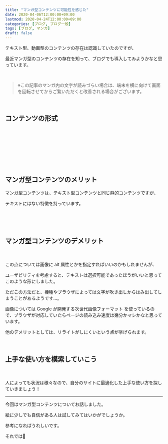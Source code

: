 ```yaml
---
title: "マンガ型コンテンツに可能性を感じた"
date: 2020-04-06T12:00:00+09:00
lastmod: 2020-04-24T12:00:00+09:00
categories: [ブログ, ブログ一般]
tags: [ブログ, マンガ]
draft: false
---
```


テキスト型、動画型のコンテンツの存在は認識していたのですが、

最近マンガ型のコンテンツの存在を知って、ブログでも導入してみようかなと思っています。

<!--more-->

<br/>

> ※この記事のマンガ内の文字が読みづらい場合は、端末を横に向けて画面を回転させてからご覧いただくと改善される場合がございます。

<br/>

## コンテンツの形式

<manga src="kontentsu-keishikiniha" alt="コンテンツ形式には主に4つのものがあるよ。テキスト型。マンガ型。音声型。動画型">

<manga-text x={45} y={15} text="コンテンツ形式には<br/>主に4つのものがあるよ" />

<manga-text x={60} y={50} text="テキスト型" size={24} color="#aa3333" />

<manga-text x={60} y={62} text="マンガ型" size={24} color="#aa3333" />

<manga-text x={60} y={74} text="音声型" size={24} color="#aa3333" />

<manga-text x={60} y={86} text="動画型" size={24} color="#aa3333" />

</manga>

<manga src="tekisutogataha-imejishiyasuiyone" alt="テキスト型はイメージしやすいよね。文字情報を中心としたコンテンツだよ。うん、ほとんどのブログはこの形式だよね">

<manga-text x={10} y={10} text="テキスト型はイメージしやすいよね" />

<manga-text x={26} y={24} text="文字情報を中心としたコンテンツだよ" />

<manga-text x={34} y={55} text="うん" />

<manga-text x={32} y={72} text="ほとんどのブログは<br/>この形式だよね" />

</manga>



<manga src="mojidakenara-daredemo" alt="文字だけなら誰でも簡単に書ける。読む側もデバイスさえあればいつでもどこでも読めるのがいいところ">

<manga-text x={10} y={20} text="文字だけなら誰でも簡単に書ける" />

<manga-text x={47} y={62} text="読む側もデバイスさえあれば<br/>いつでもどこでも読めるのが<br/>いいところ" />

</manga>



<manga src="demo-chobunni-naruto" alt="でも長文になると読むのが大変だし理解しづらいと思うんだよね。あーわかる。割と読み飛ばすもん">

<manga-text x={40} y={14} text="でも**長文になると読むのが大変だし<br/>理解しづらい**と思うんだよね" />

<manga-text x={38} y={48} text="あーわかる" />

<manga-text x={36} y={62} text="割と読み飛ばすもん" />

</manga>

　

<manga src="onseigataha-rajiomitaina" alt="音声型はラジオみたいな感じで主に音声情報を提供するものだよ。でもテキストと違って自分のペースで流れてくれないから聞き逃したりすると戻すのがちょっと手間かも">

<manga-text x={9} y={11} text="音声型はラジオみたいな感じで<br/>主に音声情報を提供するものだよ" />

<manga-text x={44} y={48} text="でもテキストと違って<br/>自分のペースで流れてくれないから" />

<manga-text x={50} y={68} text="聞き逃したりすると<br/>戻すのがちょっと手間かも" />

</manga>

　

<manga src="dougagataha" alt="動画型はYouTubeやニコニコ動画がいい例だね。情報量が多いのが特徴だけどまとまった時間を使ってじっと見ないといけないのが難点かも">

<manga-text x={10} y={12} text="動画型は [YouTube](https://www.youtube.com/) や<br/>[ニコニコ動画](https://www.nicovideo.jp/)がいい例だね" />

<manga-text x={45} y={32} text="情報量が多いのが特徴だけど<br/>まとまった時間を使って<br/>じっと見ないといけないのが<br/>難点かも" />

</manga>

　

<manga src="iroirona-katachiga" alt="いろいろな形があるんだね。でも今回なんでみーちゃんはマンガ型を導入しようと思ったの">

<manga-text x={15} y={15} text="いろいろな形が<br/>あるんだね" />

<manga-text x={55} y={18} text="でも今回なんで<br/>みーちゃんはマンガ型を<br/>導入しようと思ったの？" />

</manga>

<br/>

## マンガ型コンテンツのメリット

マンガ型コンテンツは、テキスト型コンテンツと同じ静的コンテンツですが、

テキストにはない特徴を持っています。

<manga src="mangagata-kontentsuniha" alt="マンガ型コンテンツにはいろんなメリットがあるんだよ。目を引く。わかりやすい。希少性が高い">

<manga-text x={10} y={15} text="マンガ型コンテンツには<br/>いろんなメリットがあるんだよ" />

<manga-text x={10} y={50} text="目を引く" size={24} color="#3333ff" />

<manga-text x={10} y={65} text="わかりやすい" size={24} color="#3333ff" />

<manga-text x={10} y={80} text="希少性が高い" size={24} color="#3333ff" />

</manga>

　

<manga src="tadatanni-mojiga" alt="ただ単に文字だけが書いてあるよりもイラストがあったほうが魅力的だから読者はすっと入っていきやすいと思う">

<manga-text x={10} y={15} text="ただ単に文字だけが書いてあるよりも<br/>イラストがあったほうが魅力的だから" />

<manga-text x={57} y={74} text="読者は**すっと<br/>入っていきやすい**と思う" />

</manga>



<manga src="soreni-gazouga-teijidekirubun" alt="それに画像が提示できる分複雑なものごともわかりやすく説明できるようになる">

<manga-text x={10} y={14} text="それに画像が提示できる分<br/>**複雑なものごともわかりやすく説明できる**ようになる" />

</manga>



<manga src="soshite-naniyori" alt="そしてなによりマンガ型コンテンツ自体数が多くない。希少性が高い分競合と差別化ができる">

<manga-text x={6} y={10} text="そしてなにより<br/>マンガ型コンテンツ自体<br/>数が多くない" />

<manga-text x={60} y={14} text="希少性が高い分<br/>**競合と差別化ができる！**" />

</manga>

<relpos link="blog-koukai-sooner-better" />

<br/>

## マンガ型コンテンツのデメリット

<manga src="yurukunaisho" alt="でもさ、マンガ描くのってゆるくないしょ？うん、それゆえの希少性って感じだよねー">

<manga-text x={35} y={10} text="でもさ、<br/>マンガ描くのって<br/>ゆるくないしょ？" />

<manga-text x={34} y={62} text="うん、それゆえの<br/>希少性って感じだよねー" />

</manga>



<manga src="atoha-gazouchushin-dakara" alt="あとは画像中心だからSEOに弱くなる可能性があるね。テキストデータと比べるとどうしてもページの表示速度が遅くなるし画像内部のテキスト情報はクローラに拾われにくい。それは嫌だ">

<manga-text x={8} y={10} text="あとは画像中心だから<br/><tltp label='**SEO**'>検索エンジン最適化<br/>検索結果でよりよい位置に表示されるようにすること</tltp>**に弱くなる可能性がある**ね" />

<manga-text x={56} y={16} text="テキストデータと比べると<br/>どうしてもページの<br/>表示速度が遅くなるし" />

<manga-text x={7} y={72} text="画像内部のテキスト情報は<br/><tltp label='クローラ'>ウェブサイトを巡回して情報を収集するロボット</tltp>に拾われにくい" />

<manga-text x={73} y={84} text="それは嫌だ" />

</manga>

　

この点については画像に alt 属性とかを指定すればいいのかもしれませんが、

ユーザビリティを考慮すると、テキストは選択可能であったほうがいいと思ってこのような形にしました。

ただこの方法だと、機種やブラウザによっては文字が吹き出しからはみ出してしまうことがあるようです…。

画像については
<tltp label="WebP">Google が開発する次世代画像フォーマット</tltp>
を使っているので、ブラウザが対応していたらページの読み込み速度は幾分かマシかなと思っています。

他のデメリットとしては、リライトがしにくいという点が挙げられます。

<br/>

## 上手な使い方を模索していこう

<manga src="tohaittemo-sasugani" alt="とはいっても、さすがに全部の記事をマンガ化するわけにはいかないよね？">

<manga-text x={31} y={11} text="とはいっても、さすがに全部の記事を<br/>マンガ化するわけにはいかないよね？" />

<manga-text x={42} y={58} text="うん" />

<manga-text x={36} y={69} text="内容によって適不適が<br/>あると思うよ" />

</manga>



<manga src="mangaga-koukawo-hakkisurunoha" alt="マンガが効果を発揮するのは難しいものごとをわかりやすく説明したいとき。具体的な説明や意見を述べるような記事には適さないんじゃないかな">

<manga-text x={9} y={12} text="マンガが効果を発揮するのは<br/>**難しいものごとを<br/>わかりやすく説明したいとき**" />

<manga-text x={10} y={63} text="具体的な説明や意見を<br/>述べるような記事には<br/>適さないんじゃないかな" />

</manga>



<manga src="ato-manga-bakkaridemo" alt="あと、マンガばっかりでもメリハリがないし一つの記事の中でもマンガとテキストを使い分けるといいと思う">

<manga-text x={33} y={8} text="あと、<br/>マンガばっかりでも<br/>メリハリがないし" />

<manga-text x={30} y={66} text="一つの記事の中でも<br/>マンガとテキストを<br/>使い分けるといいと思う" />

</manga>

　

人によっても状況は様々なので、自分のサイトに最適化した上手な使い方を探していきましょう！

<relpos link="seikahoukoku1" />

---

今回はマンガ型コンテンツについてお話しました。

絵に少しでも自信がある人は試してみてはいかがでしょうか。

参考になればうれしいです。

それでは👋

